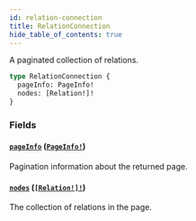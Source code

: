 ```yaml
---
id: relation-connection
title: RelationConnection
hide_table_of_contents: true
---
```



A paginated collection of relations.

```graphql
type RelationConnection {
  pageInfo: PageInfo!
  nodes: [Relation!]!
}
```


### Fields

#### [`pageInfo`](#) ([`PageInfo!`](/schema/objects/page-info))

Pagination information about the returned page.


#### [`nodes`](#) ([`[Relation!]!`](/schema/objects/relation))

The collection of relations in the page.




